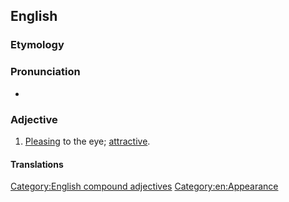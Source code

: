 ==English==

===Etymology===
{{compound|en|nice|looking}}

===Pronunciation===
* {{IPA|/ˈnaɪs ˈlʊkɪŋ/|lang=en}}

===Adjective===
{{en-adj|head=[[nice]]-[[looking]]|more|nicer-looking|sup2=nicest-looking}}

# [[pleasing|Pleasing]] to the eye; [[attractive]].
#: {{syn|en|good-looking}}
#: {{ant|en|bad-looking}}

====Translations====
{{trans-see|attractive}}

[[Category:English compound adjectives]]
[[Category:en:Appearance]]